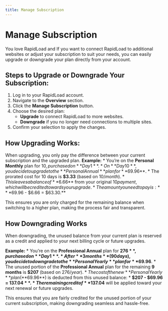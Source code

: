 ```yaml
---
title: Manage Subscription
--- 
```


# Manage Subscription

You love RapidLoad and If you want to connect RapidLoad to additional websites or adjust your subscription to suit your needs, you can easily upgrade or downgrade your plan directly from your account.

## Steps to Upgrade or Downgrade Your Subscription:

1. Log in to your RapidLoad account.
2. Navigate to the **Overview** section.
3. Click the **Manage Subscription** button.
4. Choose the desired plan:
    *   **Upgrade** to connect RapidLoad to more websites.
    *   **Downgrade** if you no longer need connections to multiple sites.
5. Confirm your selection to apply the changes.

  

## How Upgrading Works:

When upgrading, you only pay the difference between your current subscription and the upgraded plan.
**Example:**
    *   You’re on the **Personal Monthly** plan for $10, purchased on **Day 1**.
    *   On **Day 10**, you decide to upgrade to the **Personal Annual** plan for **$69.96**.
    *   The prorated cost for 10 days is **$3.33** (based on $10/month).
    *   This leaves a balance of **$6.66** from your original $10 payment, which will be credited towards your upgrade.
    *   The amount you need to pay is:
    *   **$69.96 - $6.66 = $63.30.**

This ensures you are only charged for the remaining balance when switching to a higher plan, making the process fair and transparent.

  

## How Downgrading Works

When downgrading, the unused balance from your current plan is reserved as a credit and applied to your next billing cycle or future upgrades.

**Example:**
    *   You’re on the **Professional Annual** plan for **$276**, purchased on **Day 1**.
    *   After **3 months** (90 days), you decide to downgrade to the **Personal Yearly** plan for **$69.96**.
    *   The unused portion of the **Professional Annual** plan for the remaining **9 months** is **$207** (based on $276/year).
    *   The cost of the new **Personal Yearly** plan (**$69.96**) is deducted from this unused balance:
    *   **$207 - $69.96 = $137.04**.
    *   The remaining credit of **$137.04** will be applied toward your next renewal or future upgrades.

This ensures that you are fairly credited for the unused portion of your current subscription, making downgrading seamless and hassle-free.